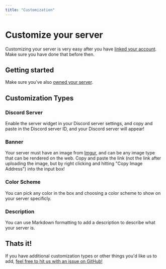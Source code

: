 ```yaml
---
title: "Customization"
---
```


# Customize your server
Customizing your server is very easy after you have [linked your account](Docs:guides/linking). Make sure you have done that before then.

## Getting started
Make sure you've also [owned your server](Docs:guides/owning-a-server).

## Customization Types
### Discord Server
Enable the server widget in your Discord server settings, and copy and paste in the Discord server ID, and your Discord server will appear!

### Banner
Your server must have an image from [Imgur](https://imgur.com), and can be any image type that can be rendered on the web. Copy and paste the link (not the link after uploading the image, but by right clicking and hitting "Copy Image Address") into the input box!

### Color Scheme
You can pick any color in the box and choosing a color scheme to show on your server specificly.

### Description
You can use Markdown formatting to add a description to describe what your server is.

## Thats it!
If you have additional customization types or other things you'd like us to add, [feel free to hit us with an issue on GitHub!](Special:GitHub)